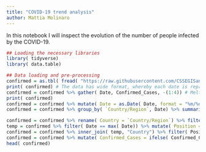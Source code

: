 ```yaml
---
title: "COVID-19 trend analysis"
author: Mattia Molinaro
---
```

In this notebook I will inspect the evolution of the number of people infected by the COVID-19. 
```r
## Loading the necessary libraries
library( tidyverse)
library( data.table)

## Data loading and pre-processing
confirmed = as.tbl( fread( "https://raw.githubusercontent.com/CSSEGISandData/COVID-19/master/csse_covid_19_data/csse_covid_19_time_series/time_series_19-covid-Confirmed.csv")) # Downloading the data
print( confirmed) # The data has wide format, whereby each date is represented by a column
confirmed = confirmed %>% gather( Date, Confirmed_Cases, -(1:4)) # Melting the data, such that each row corresponds to one region/province in one day
print( confirmed)
confirmed = confirmed %>% mutate( Date = as.Date( Date, format = "%m/%d/%y")) # Casting strings to dates
confirmed = confirmed %>% group_by( `Country/Region`, Date) %>% summarise( Confirmed_Cases = sum( Confirmed_Cases)) %>% ungroup() # Number of diseased people grouped by region and date

confirmed = confirmed %>% rename( Country = `Country/Region`) %>% filter( Country != 'Others')
temp = confirmed %>% filter( Date == max( Date)) %>% mutate( Position = dense_rank( desc( Confirmed_Cases))) %>% select( Country, Position)
confirmed = confirmed %>% inner_join( temp, "Country") %>% filter( Position <= 5)
confirmed = confirmed %>% mutate( Confirmed_Cases = ifelse( Confirmed_Cases == 0, 0.9, Confirmed_Cases)) %>% select( -Position)
head( confirmed)
```